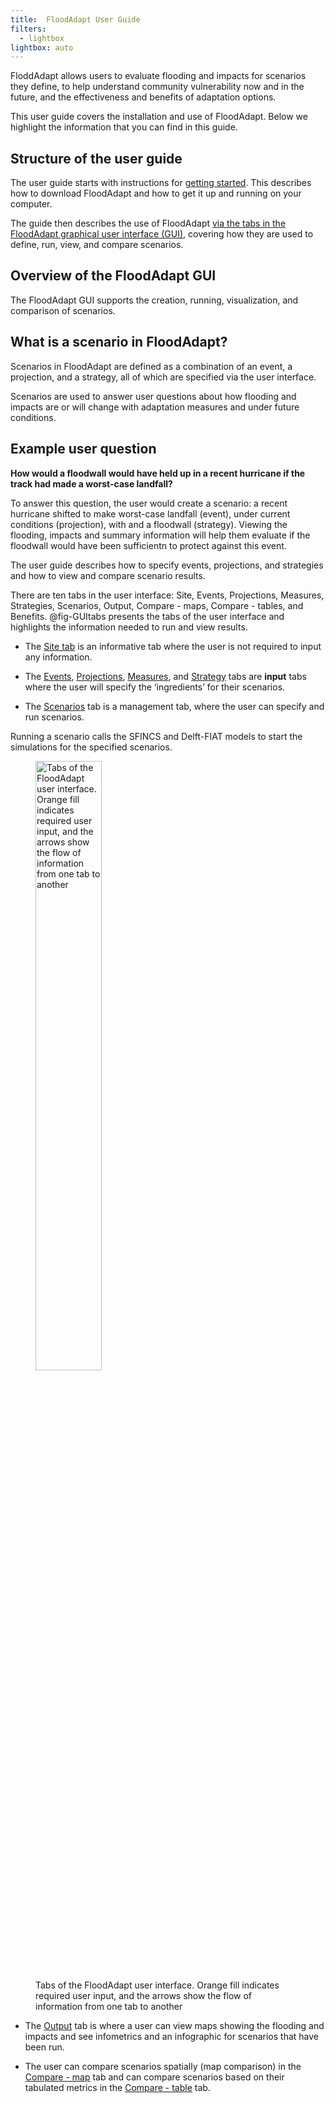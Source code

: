 ```yaml
---
title: 	FloodAdapt User Guide
filters:
  - lightbox
lightbox: auto
---
```


FloddAdapt allows users to evaluate flooding and impacts for scenarios they define, to help understand community vulnerability now and in the future, and the effectiveness and benefits of adaptation options. 

This user guide covers the installation and use of FloodAdapt. Below we highlight the information that you can find in this guide. 

## Structure of the user guide
The user guide starts with instructions for [getting started](getting_started.qmd). This describes how to download FloodAdapt and how to get it up and running on your computer. 

The guide then describes the use of FloodAdapt [via the tabs in the FloodAdapt graphical user interface (GUI)](#overview-of-the-floodadapt-gui), covering how they are used to define, run, view, and compare scenarios. 

## Overview of the FloodAdapt GUI
The FloodAdapt GUI supports the creation, running, visualization, and comparison of scenarios.

::: {.callout-note}
## What is a scenario in FloodAdapt?
Scenarios in FloodAdapt are defined as a combination of an event, a projection, and a strategy, all of which are specified via the user interface.
:::
 
 Scenarios are used to answer user questions about how flooding and impacts are or will change with adaptation measures and under future conditions. 
  
::: {.callout-tip}
## Example user question
**How would a floodwall would have held up in a recent hurricane if the track had made a worst-case landfall?**

To answer this question, the user would create a scenario: a recent hurricane shifted to make worst-case landfall (event), under current conditions (projection), with and a floodwall (strategy). Viewing the flooding, impacts and summary information will help them evaluate if the floodwall would have been sufficientn to protect against this event. 
:::
 
 The user guide describes how to specify events, projections, and strategies and how to view and compare scenario results. 
 

 
 There are ten tabs in the user interface: Site, Events, Projections, Measures, Strategies, Scenarios, Output, Compare - maps, Compare - tables, and Benefits. @fig-GUItabs presents the tabs of the user interface and highlights the information needed to run and view results.

* The [Site tab](site_tab.qmd) is an informative tab where the user is not required to input any information. 

* The [Events](events/index.qmd), [Projections](projections/index.qmd), [Measures](measures/index.qmd), and [Strategy](strategy/index.qmd) tabs are **input** tabs where the user will specify the 'ingredients' for their scenarios. 

* The [Scenarios](scenarios/index.qmd) tab is a management tab, where the user can specify and run scenarios. 

::: {.callout}
Running a scenario calls the SFINCS and Delft-FIAT models to start the simulations for the specified scenarios.
:::


![Tabs of the FloodAdapt user interface. Orange fill indicates required user input, and the arrows show the flow of information from one tab to another](../_static/images/GUI_Tabs.drawio.svg){width=50% fig-align='left' #fig-GUItabs}

* The [Output](output/index.qmd) tab is where a user can view maps showing the flooding and impacts and see infometrics and an infographic for scenarios that have been run. 

* The user can compare scenarios spatially (map comparison) in the [Compare - map](compare/Compare_map.qmd) tab and can compare scenarios based on their tabulated metrics in the [Compare - table](compare/Compare_table.qmd) tab. 